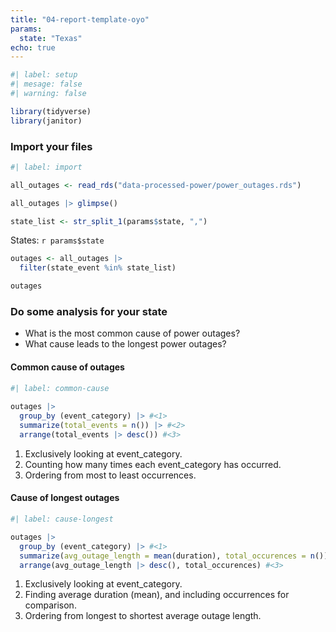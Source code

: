 ```yaml
---
title: "04-report-template-oyo"
params:
  state: "Texas"
echo: true
---
```


```r
#| label: setup
#| mesage: false
#| warning: false

library(tidyverse)
library(janitor)
```

### Import your files

```r
#| label: import

all_outages <- read_rds("data-processed-power/power_outages.rds")

all_outages |> glimpse()
```

```r
state_list <- str_split_1(params$state, ",")
```

States: `r params$state`

```r
outages <- all_outages |>
  filter(state_event %in% state_list)

outages
```

### Do some analysis for your state

- What is the most common cause of power outages?
- What cause leads to the longest power outages?

#### Common cause of outages

```r
#| label: common-cause
 
outages |> 
  group_by (event_category) |> #<1>
  summarize(total_events = n()) |> #<2>
  arrange(total_events |> desc()) #<3>

```

1. Exclusively looking at event_category.
2. Counting how many times each event_category has occurred.
3. Ordering from most to least occurrences.

#### Cause of longest outages

```r
#| label: cause-longest

outages |> 
  group_by (event_category) |> #<1>
  summarize(avg_outage_length = mean(duration), total_occurences = n()) |> #<2>
  arrange(avg_outage_length |> desc(), total_occurences) #<3>
```

1. Exclusively looking at event_category.
2. Finding average duration (mean), and including occurrences for comparison.
3. Ordering from longest to shortest average outage length.